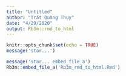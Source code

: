 ```yaml
---
title: "Untitled"
author: "Trát Quang Thụy"
date: "4/29/2020"
output: Rb3m::rmd_to_html
---
```


```r
knitr::opts_chunk$set(echo = TRUE)
message('star...')
```
```r
message('star... embed_file_a')
Rb3m::embed_file_a('Rb3m_rmd_to_html.Rmd')
```
